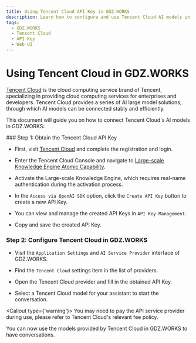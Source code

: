 ```yaml
---
title: Using Tencent Cloud API Key in GDZ.WORKS
description: Learn how to configure and use Tencent Cloud AI models in GDZ.WORKS, obtain an API key, and start a conversation.
tags:
  - GDZ.WORKS
  - Tencent Cloud
  - API Key
  - Web UI
---
```


# Using Tencent Cloud in GDZ.WORKS

[Tencent Cloud](https://cloud.tencent.com/) is the cloud computing service brand of Tencent, specializing in providing cloud computing services for enterprises and developers. Tencent Cloud provides a series of AI large model solutions, through which AI models can be connected stably and efficiently.

This document will guide you on how to connect Tencent Cloud's AI models in GDZ.WORKS:

<Steps>
  ### Step 1: Obtain the Tencent Cloud API Key

  - First, visit [Tencent Cloud](https://cloud.tencent.com/) and complete the registration and login.

  - Enter the Tencent Cloud Console and navigate to [Large-scale Knowledge Engine Atomic Capability](https://console.cloud.tencent.com/lkeap).

  - Activate the Large-scale Knowledge Engine, which requires real-name authentication during the activation process.

  - In the `Access via OpenAI SDK` option, click the `Create API Key` button to create a new API Key.

  - You can view and manage the created API Keys in `API Key Management`.

  - Copy and save the created API Key.

  ### Step 2: Configure Tencent Cloud in GDZ.WORKS

  - Visit the `Application Settings` and `AI Service Provider` interface of GDZ.WORKS.

  - Find the `Tencent Cloud` settings item in the list of providers.

  - Open the Tencent Cloud provider and fill in the obtained API Key.

  - Select a Tencent Cloud model for your assistant to start the conversation.

  <Callout type={'warning'}>
    You may need to pay the API service provider during use, please refer to Tencent Cloud's relevant fee policy.
  </Callout>
</Steps>

You can now use the models provided by Tencent Cloud in GDZ.WORKS to have conversations.
